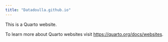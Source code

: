 ```yaml
---
title: "Datadoulla.github.io"
---
```


This is a Quarto website.

To learn more about Quarto websites visit <https://quarto.org/docs/websites>.
